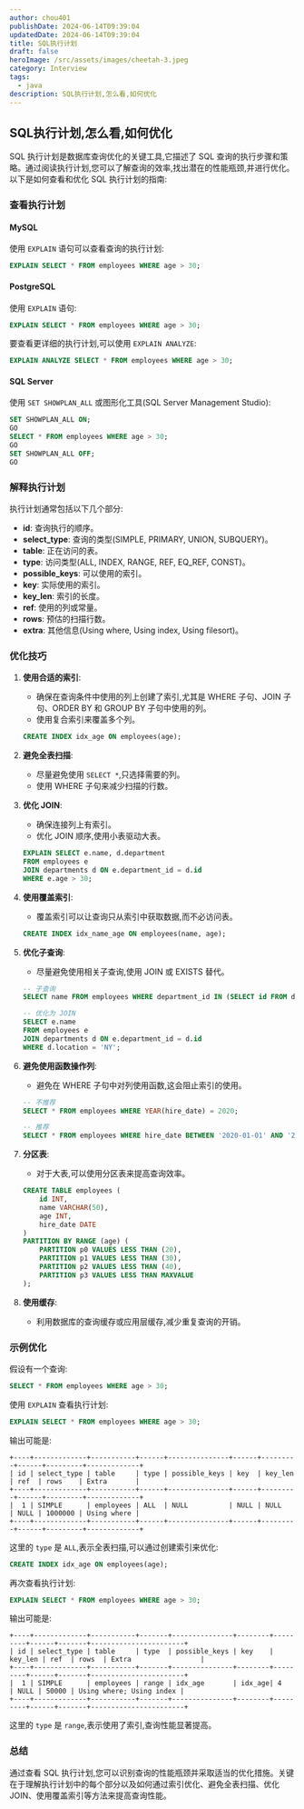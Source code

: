 ```yaml
---
author: chou401
publishDate: 2024-06-14T09:39:04
updatedDate: 2024-06-14T09:39:04
title: SQL执行计划
draft: false
heroImage: /src/assets/images/cheetah-3.jpeg
category: Interview
tags:
  - java
description: SQL执行计划,怎么看,如何优化
---
```


## SQL执行计划,怎么看,如何优化

SQL 执行计划是数据库查询优化的关键工具,它描述了 SQL 查询的执行步骤和策略。通过阅读执行计划,您可以了解查询的效率,找出潜在的性能瓶颈,并进行优化。以下是如何查看和优化 SQL 执行计划的指南:

### 查看执行计划

#### MySQL

使用 `EXPLAIN` 语句可以查看查询的执行计划:

```sql
EXPLAIN SELECT * FROM employees WHERE age > 30;
```

#### PostgreSQL

使用 `EXPLAIN` 语句:

```sql
EXPLAIN SELECT * FROM employees WHERE age > 30;
```

要查看更详细的执行计划,可以使用 `EXPLAIN ANALYZE`:

```sql
EXPLAIN ANALYZE SELECT * FROM employees WHERE age > 30;
```

#### SQL Server

使用 `SET SHOWPLAN_ALL` 或图形化工具(SQL Server Management Studio):

```sql
SET SHOWPLAN_ALL ON;
GO
SELECT * FROM employees WHERE age > 30;
GO
SET SHOWPLAN_ALL OFF;
GO
```

### 解释执行计划

执行计划通常包括以下几个部分:

- **id**: 查询执行的顺序。
- **select_type**: 查询的类型(SIMPLE, PRIMARY, UNION, SUBQUERY)。
- **table**: 正在访问的表。
- **type**: 访问类型(ALL, INDEX, RANGE, REF, EQ_REF, CONST)。
- **possible_keys**: 可以使用的索引。
- **key**: 实际使用的索引。
- **key_len**: 索引的长度。
- **ref**: 使用的列或常量。
- **rows**: 预估的扫描行数。
- **extra**: 其他信息(Using where, Using index, Using filesort)。

### 优化技巧

1. **使用合适的索引**:

   - 确保在查询条件中使用的列上创建了索引,尤其是 WHERE 子句、JOIN 子句、ORDER BY 和 GROUP BY 子句中使用的列。
   - 使用复合索引来覆盖多个列。

   ```sql
   CREATE INDEX idx_age ON employees(age);
   ```

2. **避免全表扫描**:

   - 尽量避免使用 `SELECT *`,只选择需要的列。
   - 使用 WHERE 子句来减少扫描的行数。

3. **优化 JOIN**:

   - 确保连接列上有索引。
   - 优化 JOIN 顺序,使用小表驱动大表。

   ```sql
   EXPLAIN SELECT e.name, d.department
   FROM employees e
   JOIN departments d ON e.department_id = d.id
   WHERE e.age > 30;
   ```

4. **使用覆盖索引**:

   - 覆盖索引可以让查询只从索引中获取数据,而不必访问表。

   ```sql
   CREATE INDEX idx_name_age ON employees(name, age);
   ```

5. **优化子查询**:

   - 尽量避免使用相关子查询,使用 JOIN 或 EXISTS 替代。

   ```sql
   -- 子查询
   SELECT name FROM employees WHERE department_id IN (SELECT id FROM departments WHERE location = 'NY');

   -- 优化为 JOIN
   SELECT e.name
   FROM employees e
   JOIN departments d ON e.department_id = d.id
   WHERE d.location = 'NY';
   ```

6. **避免使用函数操作列**:

   - 避免在 WHERE 子句中对列使用函数,这会阻止索引的使用。

   ```sql
   -- 不推荐
   SELECT * FROM employees WHERE YEAR(hire_date) = 2020;

   -- 推荐
   SELECT * FROM employees WHERE hire_date BETWEEN '2020-01-01' AND '2020-12-31';
   ```

7. **分区表**:

   - 对于大表,可以使用分区表来提高查询效率。

   ```sql
   CREATE TABLE employees (
       id INT,
       name VARCHAR(50),
       age INT,
       hire_date DATE
   )
   PARTITION BY RANGE (age) (
       PARTITION p0 VALUES LESS THAN (20),
       PARTITION p1 VALUES LESS THAN (30),
       PARTITION p2 VALUES LESS THAN (40),
       PARTITION p3 VALUES LESS THAN MAXVALUE
   );
   ```

8. **使用缓存**:
   - 利用数据库的查询缓存或应用层缓存,减少重复查询的开销。

### 示例优化

假设有一个查询:

```sql
SELECT * FROM employees WHERE age > 30;
```

使用 `EXPLAIN` 查看执行计划:

```sql
EXPLAIN SELECT * FROM employees WHERE age > 30;
```

输出可能是:

```
+----+-------------+-----------+------+---------------+------+---------+------+---------+-------------+
| id | select_type | table     | type | possible_keys | key  | key_len | ref  | rows    | Extra       |
+----+-------------+-----------+------+---------------+------+---------+------+---------+-------------+
|  1 | SIMPLE      | employees | ALL  | NULL          | NULL | NULL    | NULL | 1000000 | Using where |
+----+-------------+-----------+------+---------------+------+---------+------+---------+-------------+
```

这里的 `type` 是 `ALL`,表示全表扫描,可以通过创建索引来优化:

```sql
CREATE INDEX idx_age ON employees(age);
```

再次查看执行计划:

```sql
EXPLAIN SELECT * FROM employees WHERE age > 30;
```

输出可能是:

```
+----+-------------+-----------+-------+---------------+--------+---------+------+-------+-----------------------+
| id | select_type | table     | type  | possible_keys | key    | key_len | ref  | rows  | Extra                 |
+----+-------------+-----------+-------+---------------+--------+---------+------+-------+-----------------------+
|  1 | SIMPLE      | employees | range | idx_age       | idx_age| 4       | NULL | 50000 | Using where; Using index |
+----+-------------+-----------+-------+---------------+--------+---------+------+-------+-----------------------+
```

这里的 `type` 是 `range`,表示使用了索引,查询性能显著提高。

### 总结

通过查看 SQL 执行计划,您可以识别查询的性能瓶颈并采取适当的优化措施。关键在于理解执行计划中的每个部分以及如何通过索引优化、避免全表扫描、优化 JOIN、使用覆盖索引等方法来提高查询性能。
